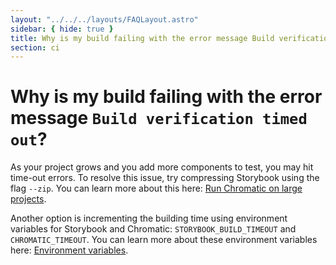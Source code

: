```yaml
---
layout: "../../../layouts/FAQLayout.astro"
sidebar: { hide: true }
title: Why is my build failing with the error message Build verification timed out?
section: ci
---
```


# Why is my build failing with the error message `Build verification timed out`?

As your project grows and you add more components to test, you may hit time-out errors. To resolve this issue, try compressing Storybook using the flag `--zip`. You can learn more about this here: [Run Chromatic on large projects](/docs/github-actions/#run-chromatic-on-large-projects).

Another option is incrementing the building time using environment variables for Storybook and Chromatic: `STORYBOOK_BUILD_TIMEOUT` and `CHROMATIC_TIMEOUT`. You can learn more about these environment variables here: [Environment variables](/docs/cli/#environment-variables).
